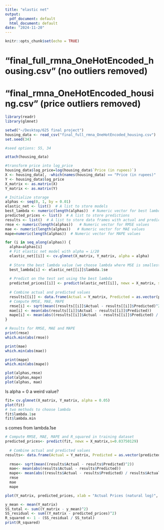 ```yaml
---
title: "elastic net"
output:
  pdf_document: default
  html_document: default
date: "2024-11-20"
---
```


```r
knitr::opts_chunk$set(echo = TRUE)
```

# "final_full_rmna_OneHotEncoded_housing.csv" (no outliers removed)
# "final_rmna_OneHotEncoded_housing.csv" (price outliers removed)

```r
library(readr)
library(glmnet)

setwd("~/Desktop/625 final project")
housing_data <- read_csv("final_full_rmna_OneHotEncoded_housing.csv")
set.seed(34)

#seed options: 55, 34

```

```r
attach(housing_data)

#transform price into log_price
housing_data$log_price=log(housing_data$`Price (in rupees)`)
X <- housing_data[, -which(names(housing_data) == "Price (in rupees)" | names(housing_data) == "log_price")] 
Y <- housing_data$log_price
X_matrix <- as.matrix(X)
Y_matrix <- as.matrix(Y)
```

```r
# Initialize storage
alphas <- seq(0, 1, by = 0.01)
elastic_net <- list()  # A list to store models
best_lambda <- numeric(length(alphas))  # Numeric vector for best lambda values
predicted_prices <- list()  # A list to store predictions
results <- list()  # A list to store data frames with actual and predicted values
rmse <- numeric(length(alphas))   # Numeric vector for RMSE values
mae <- numeric(length(alphas))   # Numeric vector for MAE values
mape=numeric(length(alphas))  # Numeric vector for MAPE values

for (i in seq_along(alphas)) {
  alpha=alphas[i]
  # Fit elastic net model with alpha = i/20
  elastic_net[[i]] <- cv.glmnet(X_matrix, Y_matrix, alpha = alpha)
  
  # Store the best lambda value (we choose lambda where MSE is smallest) #lambda.min
  best_lambda[i] <- elastic_net[[i]]$lambda.1se
  
  # Predict on the test set using the best lambda
  predicted_prices[[i]] <- predict(elastic_net[[i]], newx = X_matrix, s = "lambda.1se")
  
  # Combine actual and predicted values
  results[[i]] <- data.frame(Actual = Y_matrix, Predicted = as.vector(predicted_prices[[i]]))
  # Compute RMSE, MAE, MAPE
  rmse[i] <- sqrt(mean((results[[i]]$Actual - results[[i]]$Predicted)^2))
  mae[i] <- mean(abs(results[[i]]$Actual - results[[i]]$Predicted))
  mape[i] <- mean(abs((results[[i]]$Actual - results[[i]]$Predicted) / results[[i]]$Actual)) * 100
}
```

```r
# Results for RMSE, MAE and MAPE
print(rmse)
which.min(abs(rmse))
```

```r
print(mae)
which.min(abs(mae))
```

```r
print(mape)
which.min(abs(mape))
```

```r
plot(alphas,rmse)
plot(alphas,mape)
plot(alphas, mae)
```
Is alpha = 0 a weird value?

```r
fit= cv.glmnet(X_matrix, Y_matrix, alpha = 0.05)
plot(fit)
# two methods to choose lambda
fit$lambda.1se
fit$lambda.min
```

s comes from lambda.1se

```r
# Compute RMSE, MAE, MAPE and R_squared in training dataset
predicted_prices<- predict(fit, newx = X_matrix,s=0.03750129)
  
  # Combine actual and predicted values
results<- data.frame(Actual = Y_matrix, Predicted = as.vector(predicted_prices))
  
  rmse<- sqrt(mean((results$Actual - results$Predicted)^2))
  mae<- mean(abs(results$Actual - results$Predicted))
  mape<- mean(abs((results$Actual - results$Predicted) / results$Actual)) * 100
  rmse
  mae
  mape

plot(Y_matrix, predicted_prices, xlab = "Actual Prices (natural log)", ylab = "Predicted Prices (natural log)" )

y_mean <- mean(Y_matrix)
SS_total <- sum((Y_matrix - y_mean)^2)
SS_residual <- sum((Y_matrix - predicted_prices)^2)
R_squared <- 1 - (SS_residual / SS_total)
print(R_squared)

```


